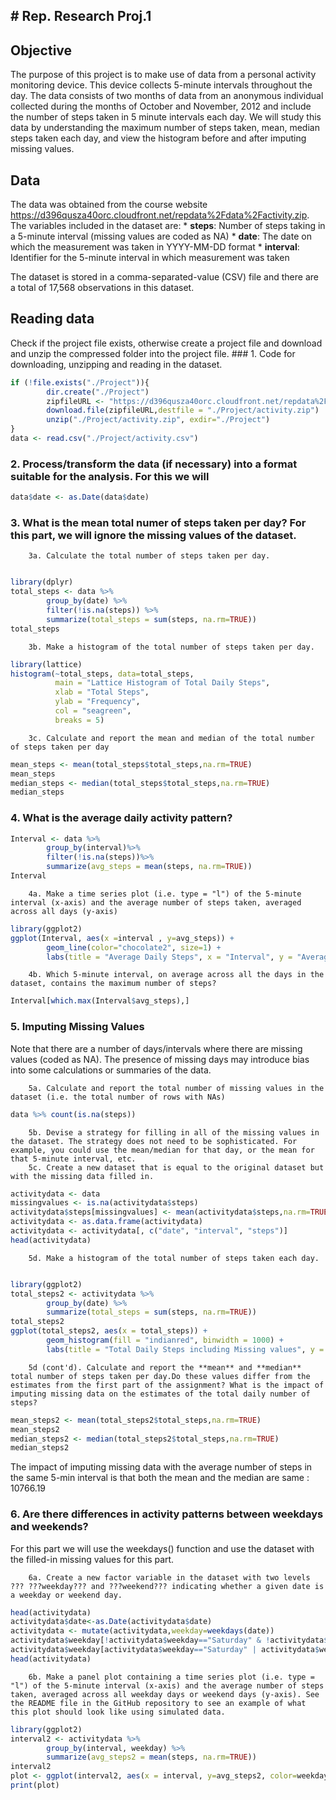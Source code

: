 
# Rep. Research Proj.1
-------------------------------------------------------

## Objective
The purpose of this project is to make use of data from a personal activity monitoring device. This device collects 5-minute intervals throughout the day. The data consists of two months of data from an anonymous individual collected during the months of October and November, 2012 and include the number of steps taken in 5 minute intervals each day. We will study this data by understanding the maximum number of steps taken, mean, median steps taken each day, and view the histogram before and after imputing missing values. 

## Data
The data was obtained from the course website <https://d396qusza40orc.cloudfront.net/repdata%2Fdata%2Factivity.zip>.
The variables included in the dataset are:
* **steps**: Number of steps taking in a 5-minute interval (missing values are coded as NA)
* **date**: The date on which the measurement was taken in YYYY-MM-DD format
* **interval**: Identifier for the 5-minute interval in which measurement was taken

The dataset is stored in a comma-separated-value (CSV) file and there are a total of 17,568 observations in this dataset.

## Reading data
Check if the project file exists, otherwise create a project file and download and unzip the compressed folder into the project file.
### 1. Code for downloading, unzipping and reading in the dataset.


```{r data, echo=TRUE}
if (!file.exists("./Project")){
        dir.create("./Project")
        zipfileURL <- "https://d396qusza40orc.cloudfront.net/repdata%2Fdata%2Factivity.zip"
        download.file(zipfileURL,destfile = "./Project/activity.zip")
        unzip("./Project/activity.zip", exdir="./Project")
}
data <- read.csv("./Project/activity.csv")
```

### 2. Process/transform the data (if necessary) into a format suitable for the analysis. For this we will 
```{r transform, echo=TRUE}
data$date <- as.Date(data$date)
```

### 3. What is the mean total numer of steps taken per day? For this part, we will ignore the missing values of the dataset.

        3a. Calculate the total number of steps taken per day.
        
```{r totalsteps, echo=TRUE}
library(dplyr)
total_steps <- data %>%
        group_by(date) %>%
        filter(!is.na(steps)) %>% 
        summarize(total_steps = sum(steps, na.rm=TRUE))
total_steps
```
   
        3b. Make a histogram of the total number of steps taken per day.

```{r histogram1, echo=TRUE}
library(lattice)
histogram(~total_steps, data=total_steps,
          main = "Lattice Histogram of Total Daily Steps",
          xlab = "Total Steps",
          ylab = "Frequency",
          col = "seagreen",
          breaks = 5)
```

        3c. Calculate and report the mean and median of the total number of steps taken per day
```{r stats1, echo=TRUE}
mean_steps <- mean(total_steps$total_steps,na.rm=TRUE)
mean_steps
median_steps <- median(total_steps$total_steps,na.rm=TRUE)
median_steps
```


### 4. What is the average daily activity pattern?

```{r intervalsteps, echo=TRUE}
Interval <- data %>%
        group_by(interval)%>%
        filter(!is.na(steps))%>%
        summarize(avg_steps = mean(steps, na.rm=TRUE))
Interval
```

        4a. Make a time series plot (i.e. type = "l") of the 5-minute interval (x-axis) and the average number of steps taken, averaged across all days (y-axis) 
```{r intervalplot, echo=TRUE}
library(ggplot2)
ggplot(Interval, aes(x =interval , y=avg_steps)) +
        geom_line(color="chocolate2", size=1) +
        labs(title = "Average Daily Steps", x = "Interval", y = "Average Steps per day")
```
        
        4b. Which 5-minute interval, on average across all the days in the dataset, contains the maximum number of steps?
```{r timemaxsteps, echo=TRUE}
Interval[which.max(Interval$avg_steps),]
```        

### 5. Imputing Missing Values
Note that there are a number of days/intervals where there are missing values (coded as NA). The presence of missing days may introduce bias into some calculations or summaries of the data.

        5a. Calculate and report the total number of missing values in the dataset (i.e. the total number of rows with NAs)

```{r totalmissing, echo=TRUE}
data %>% count(is.na(steps))
```

        5b. Devise a strategy for filling in all of the missing values in the dataset. The strategy does not need to be sophisticated. For example, you could use the mean/median for that day, or the mean for that 5-minute interval, etc.
        5c. Create a new dataset that is equal to the original dataset but with the missing data filled in.

```{r newdata, echo=TRUE}
activitydata <- data
missingvalues <- is.na(activitydata$steps)
activitydata$steps[missingvalues] <- mean(activitydata$steps,na.rm=TRUE)
activitydata <- as.data.frame(activitydata)
activitydata <- activitydata[, c("date", "interval", "steps")]
head(activitydata)
```

        5d. Make a histogram of the total number of steps taken each day. 
        
```{r histogram2, echo=TRUE}
library(ggplot2)
total_steps2 <- activitydata %>%
        group_by(date) %>%
        summarize(total_steps = sum(steps, na.rm=TRUE))
total_steps2
ggplot(total_steps2, aes(x = total_steps)) +
        geom_histogram(fill = "indianred", binwidth = 1000) +
        labs(title = "Total Daily Steps including Missing values", y = "Interval", x = "Number of Steps")
```

        5d (cont'd). Calculate and report the **mean** and **median** total number of steps taken per day.Do these values differ from the estimates from the first part of the assignment? What is the impact of imputing missing data on the estimates of the total daily number of steps?

```{r stats2, echo=TRUE}
mean_steps2 <- mean(total_steps2$total_steps,na.rm=TRUE)
mean_steps2
median_steps2 <- median(total_steps2$total_steps,na.rm=TRUE)
median_steps2
```

The impact of imputing missing data with the average number of steps in the same 5-min interval is that both the mean and the median are same : 10766.19

### 6. Are there differences in activity patterns between weekdays and weekends?
For this part we will use the weekdays() function and use the dataset with the filled-in missing values for this part.

        6a. Create a new factor variable in the dataset with two levels ??? ???weekday??? and ???weekend??? indicating whether a given date is a weekday or weekend day.
```{r week, echo=TRUE}
head(activitydata)
activitydata$date<-as.Date(activitydata$date)
activitydata <- mutate(activitydata,weekday=weekdays(date))
activitydata$weekday[!activitydata$weekday=="Saturday" & !activitydata$weekday=="Sunday"] <- "Weekday"
activitydata$weekday[activitydata$weekday=="Saturday" | activitydata$weekday=="Sunday"] <- "Weekend"
head(activitydata)
```

        6b. Make a panel plot containing a time series plot (i.e. type = "l") of the 5-minute interval (x-axis) and the average number of steps taken, averaged across all weekday days or weekend days (y-axis). See the README file in the GitHub repository to see an example of what this plot should look like using simulated data.

```{r panelplot, echo=TRUE}
library(ggplot2)
interval2 <- activitydata %>%
        group_by(interval, weekday) %>%
        summarize(avg_steps2 = mean(steps, na.rm=TRUE))
interval2
plot <- ggplot(interval2, aes(x = interval, y=avg_steps2, color=weekday)) + geom_line() + labs(title = "Average Daily Steps By Weekday", y = "Number of Steps", x = "Interval") + facet_wrap(~weekday, ncol=1, nrow=2)
print(plot)
```
